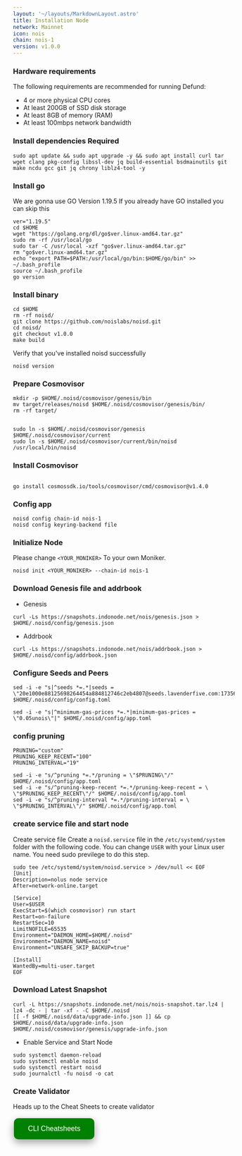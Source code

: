 ```yaml
---
layout: '~/layouts/MarkdownLayout.astro'
title: Installation Node
network: Mainnet
icon: nois
chain: nois-1
version: v1.0.0
---
```


### Hardware requirements

The following requirements are recommended for running Defund:

- 4 or more physical CPU cores
- At least 200GB of SSD disk storage
- At least 8GB of memory (RAM)
- At least 100mbps network bandwidth


### Install dependencies Required

```
sudo apt update && sudo apt upgrade -y && sudo apt install curl tar wget clang pkg-config libssl-dev jq build-essential bsdmainutils git make ncdu gcc git jq chrony liblz4-tool -y
```

### Install go

We are gonna use GO Version 1.19.5
If you already have GO installed you can skip this 

```
ver="1.19.5"
cd $HOME
wget "https://golang.org/dl/go$ver.linux-amd64.tar.gz"
sudo rm -rf /usr/local/go
sudo tar -C /usr/local -xzf "go$ver.linux-amd64.tar.gz"
rm "go$ver.linux-amd64.tar.gz"
echo "export PATH=$PATH:/usr/local/go/bin:$HOME/go/bin" >> ~/.bash_profile
source ~/.bash_profile
go version
```

### Install binary

```
cd $HOME
rm -rf noisd/
git clone https://github.com/noislabs/noisd.git
cd noisd/
git checkout v1.0.0
make build
```

Verify that you've installed noisd successfully

```
noisd version
```

### Prepare Cosmovisor
```
mkdir -p $HOME/.noisd/cosmovisor/genesis/bin
mv target/releases/noisd $HOME/.noisd/cosmovisor/genesis/bin/
rm -rf target/


sudo ln -s $HOME/.noisd/cosmovisor/genesis $HOME/.noisd/cosmovisor/current
sudo ln -s $HOME/.noisd/cosmovisor/current/bin/noisd /usr/local/bin/noisd
```

### Install Cosmovisor
```

go install cosmossdk.io/tools/cosmovisor/cmd/cosmovisor@v1.4.0
```

### Config app

```
noisd config chain-id nois-1
noisd config keyring-backend file
```

### Initialize Node

Please change `<YOUR_MONIKER>` To your own Moniker.

```
noisd init <YOUR_MONIKER> --chain-id nois-1
```

### Download Genesis file and addrbook

- Genesis

```
curl -Ls https://snapshots.indonode.net/nois/genesis.json > $HOME/.noisd/config/genesis.json
```

- Addrbook
```
curl -Ls https://snapshots.indonode.net/nois/addrbook.json > $HOME/.noisd/config/addrbook.json
```

### Configure Seeds and Peers

```
sed -i -e "s|^seeds *=.*|seeds = \"20e1000e88125698264454a884812746c2eb4807@seeds.lavenderfive.com:17356\"|" $HOME/.noisd/config/config.toml
```

```
sed -i -e "s|^minimum-gas-prices *=.*|minimum-gas-prices = \"0.05unois\"|" $HOME/.noisd/config/app.toml
```

### config pruning

```
PRUNING="custom"
PRUNING_KEEP_RECENT="100"
PRUNING_INTERVAL="19"

sed -i -e "s/^pruning *=.*/pruning = \"$PRUNING\"/" $HOME/.noisd/config/app.toml
sed -i -e "s/^pruning-keep-recent *=.*/pruning-keep-recent = \
\"$PRUNING_KEEP_RECENT\"/" $HOME/.noisd/config/app.toml
sed -i -e "s/^pruning-interval *=.*/pruning-interval = \
\"$PRUNING_INTERVAL\"/" $HOME/.noisd/config/app.toml
```


### create service file and start node

Create service file
Create a `noisd.service` file in the `/etc/systemd/system` folder with the following code. 
You can change `USER` with your Linux user name. You need sudo previlege to do this step.

```
sudo tee /etc/systemd/system/noisd.service > /dev/null << EOF
[Unit]
Description=nolus node service
After=network-online.target

[Service]
User=$USER
ExecStart=$(which cosmovisor) run start
Restart=on-failure
RestartSec=10
LimitNOFILE=65535
Environment="DAEMON_HOME=$HOME/.noisd"
Environment="DAEMON_NAME=noisd"
Environment="UNSAFE_SKIP_BACKUP=true"

[Install]
WantedBy=multi-user.target
EOF
```

### Download Latest Snapshot
```
curl -L https://snapshots.indonode.net/nois/nois-snapshot.tar.lz4 | lz4 -dc - | tar -xf - -C $HOME/.noisd
[[ -f $HOME/.noisd/data/upgrade-info.json ]] && cp $HOME/.noisd/data/upgrade-info.json $HOME/.noisd/cosmovisor/genesis/upgrade-info.json
```

- Enable Service and Start Node

```
sudo systemctl daemon-reload
sudo systemctl enable noisd
sudo systemctl restart noisd
sudo journalctl -fu noisd -o cat
```
### Create Validator

Heads up to the Cheat Sheets to create validator

<a href="https://www.indonode.net/mainnet/nois/cheat" target="_blank">
  <button style="background-color: green; border: none; color: white; padding: 15px 32px; text-align: center; text-decoration: none; display: inline-block; font-size: 16px; margin: 4px 2px; cursor: pointer; border-radius: 10px; box-shadow: 0 8px 16px 0 rgba(0,0,0,0.2), 0 6px 20px 0 rgba(0,0,0,0.19);" onmouseover="this.style.boxShadow='0 0 0 4px rgba(0,255,0,0.5)'" onmouseout="this.style.boxShadow='0 8px 16px 0 rgba(0,0,0,0.2), 0 6px 20px 0 rgba(0,0,0,0.19)'">CLI Cheatsheets</button>
</a>